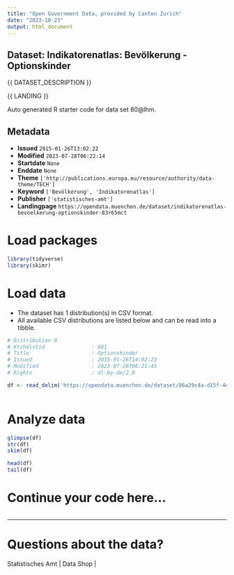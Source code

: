 ```yaml
---
title: "Open Government Data, provided by Canton Zurich"
date: "2023-10-23"
output: html_document
---
```


## Dataset: Indikatorenatlas: Bevölkerung - Optionskinder

{{ DATASET_DESCRIPTION }}

{{ LANDING }}

Auto generated R starter code for data set 80@lhm.

## Metadata

- **Issued** `2015-01-26T13:02:22`
- **Modified** `2023-07-28T06:22:14`
- **Startdate** `None`
- **Enddate** `None`
- **Theme** `['http://publications.europa.eu/resource/authority/data-theme/TECH']`
- **Keyword** `['Bevölkerung', 'Indikatorenatlas']`
- **Publisher** `['statistisches-amt']`
- **Landingpage** `https://opendata.muenchen.de/dataset/indikatorenatlas-bevoelkerung-optionskinder-83r65mct`


# Load packages

```r

library(tidyverse)
library(skimr)

```

# Load data

-   The dataset has 1 distribution(s) in CSV format.
-   All available CSV distributions are listed below and can be read into a tibble.

```r

# Distribution 0
# Ktzhdistid               : 801
# Title                    : Optionskinder
# Issued                   : 2015-01-26T14:02:23
# Modified                 : 2023-07-28T06:21:45
# Rights                   : dl-by-de/2.0

df <- read_delim('https://opendata.muenchen.de/dataset/86a29c4a-d15f-4e9d-8b64-99768886ba80/resource/b5d2a7e5-4841-462a-b244-ef5d3976d73e/download/indikat_bevoelkerung_optionskinder_240723.csv')



```

# Analyze data

```r

glimpse(df)
str(df)
skim(df)

head(df)
tail(df)

```

# Continue your code here...

```r

```

------------------------------------------------------------------------

# Questions about the data?

Statistisches Amt | Data Shop | 
